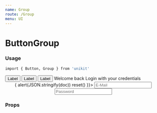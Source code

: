 ```yaml
---
name: Group
route: /Group
menu: UI
---
```



# ButtonGroup

### Usage

```bash
import { Button, Group } from 'unikit'
```

<Playground>
    <Flex p={30}>
        <Group gap={1}>
            <Button>Label</Button>  
            <Button>Label</Button>  
            <Button>Label</Button>    
        </Group>
</Flex>
 <Flex bg="primary" alpha={0.1} p={30}  align="center">
        <Headline>Welcome back</Headline>
        <Text o={0.5}>Login with your credentials</Text>
        <Form maxWidth={600} buttonProps={{mt: 15}} onSubmit={(doc, reset) => {
            alert(JSON.stringify(doc))
            reset()
        }}>
        <Group mt={30} vertical >
            <Input type="text" placeholder="E-Mail" field="mail" />  
            <Input type="text" placeholder="Password" field="pw" />  
        </Group>
        </Form>
    </Flex>
</Playground>

### Props

<Props of={Group} />